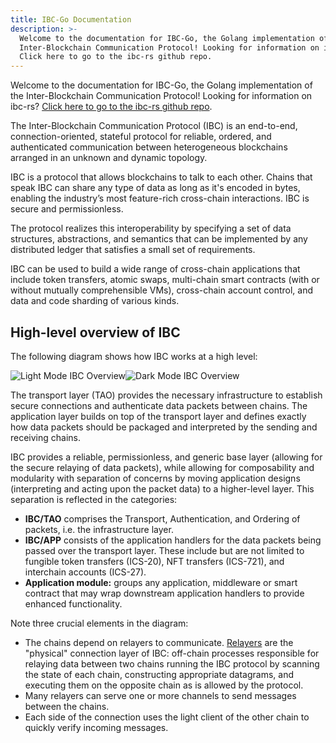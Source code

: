 ```yaml
---
title: IBC-Go Documentation
description: >-
  Welcome to the documentation for IBC-Go, the Golang implementation of the
  Inter-Blockchain Communication Protocol! Looking for information on ibc-rs?
  Click here to go to the ibc-rs github repo.
---
```


Welcome to the documentation for IBC-Go, the Golang implementation of the Inter-Blockchain Communication Protocol! Looking for information on ibc-rs? [Click here to go to the ibc-rs github repo](https://github.com/cosmos/ibc-rs).

The Inter-Blockchain Communication Protocol (IBC) is an end-to-end, connection-oriented, stateful protocol for reliable, ordered, and authenticated communication between heterogeneous blockchains arranged in an unknown and dynamic topology.

IBC is a protocol that allows blockchains to talk to each other. Chains that speak IBC can share any type of data as long as it's encoded in bytes, enabling the industry’s most feature-rich cross-chain interactions. IBC is secure and permissionless.

The protocol realizes this interoperability by specifying a set of data structures, abstractions, and semantics that can be implemented by any distributed ledger that satisfies a small set of requirements.

IBC can be used to build a wide range of cross-chain applications that include token transfers, atomic swaps, multi-chain smart contracts (with or without mutually comprehensible VMs), cross-chain account control, and data and code sharding of various kinds.

## High-level overview of IBC

The following diagram shows how IBC works at a high level:

![Light Mode IBC Overview](/ibc/images/images/ibcoverview-light.svg#gh-light-mode-only)![Dark Mode IBC Overview](/ibc/images/images/ibcoverview-dark.svg#gh-dark-mode-only)

The transport layer (TAO) provides the necessary infrastructure to establish secure connections and authenticate data packets between chains. The application layer builds on top of the transport layer and defines exactly how data packets should be packaged and interpreted by the sending and receiving chains.

IBC provides a reliable, permissionless, and generic base layer (allowing for the secure relaying of data packets), while allowing for composability and modularity with separation of concerns by moving application designs (interpreting and acting upon the packet data) to a higher-level layer. This separation is reflected in the categories:

* **IBC/TAO** comprises the Transport, Authentication, and Ordering of packets, i.e. the infrastructure layer.
* **IBC/APP** consists of the application handlers for the data packets being passed over the transport layer. These include but are not limited to fungible token transfers (ICS-20), NFT transfers (ICS-721), and interchain accounts (ICS-27).
* **Application module:** groups any application, middleware or smart contract that may wrap downstream application handlers to provide enhanced functionality.

Note three crucial elements in the diagram:

* The chains depend on relayers to communicate. [Relayers](https://github.com/cosmos/ibc/blob/main/spec/relayer/ics-018-relayer-algorithms/README.md) are the "physical" connection layer of IBC: off-chain processes responsible for relaying data between two chains running the IBC protocol by scanning the state of each chain, constructing appropriate datagrams, and executing them on the opposite chain as is allowed by the protocol.
* Many relayers can serve one or more channels to send messages between the chains.
* Each side of the connection uses the light client of the other chain to quickly verify incoming messages.
